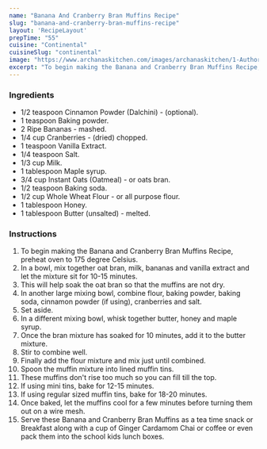 ---
name: "Banana And Cranberry Bran Muffins Recipe"
slug: "banana-and-cranberry-bran-muffins-recipe"
layout: 'RecipeLayout'
prepTime: "55"
cuisine: "Continental"
cuisineSlug: "continental"
image: "https://www.archanaskitchen.com/images/archanaskitchen/1-Author/Richa_Gupta/Banana_and_Cranberry_Bran_Muffins_Recipe.jpg"
excerpt: "To begin making the Banana and Cranberry Bran Muffins Recipe, preheat oven to 175 degree Celsius"
---

### Ingredients

- 1/2 teaspoon Cinnamon Powder (Dalchini) - (optional).
- 1 teaspoon Baking powder.
- 2 Ripe Bananas - mashed.
- 1/4 cup Cranberries - (dried) chopped.
- 1 teaspoon Vanilla Extract.
- 1/4 teaspoon Salt.
- 1/3 cup Milk.
- 1 tablespoon Maple syrup.
- 3/4 cup Instant Oats (Oatmeal) - or oats bran.
- 1/2 teaspoon Baking soda.
- 1/2 cup Whole Wheat Flour - or all purpose flour.
- 1 tablespoon Honey.
- 1 tablespoon Butter (unsalted) - melted.

### Instructions

1. To begin making the Banana and Cranberry Bran Muffins Recipe, preheat oven to 175 degree Celsius.
1. In a bowl, mix together oat bran, milk, bananas and vanilla extract and let the mixture sit for 10-15 minutes.
1. This will help soak the oat bran so that the muffins are not dry.
1. In another large mixing bowl, combine flour, baking powder, baking soda, cinnamon powder (if using), cranberries and salt.
1. Set aside.
1. In a different mixing bowl, whisk together butter, honey and maple syrup.
1. Once the bran mixture has soaked for 10 minutes, add it to the butter mixture.
1. Stir to combine well.
1. Finally add the flour mixture and mix just until combined.
1. Spoon the muffin mixture into lined muffin tins.
1. These muffins don't rise too much so you can fill till the top.
1. If using mini tins, bake for 12-15 minutes.
1. If using regular sized muffin tins, bake for 18-20 minutes.
1. Once baked, let the muffins cool for a few minutes before turning them out on a wire mesh.
1. Serve these Banana and Cranberry Bran Muffins as a tea time snack or Breakfast along with a cup of Ginger Cardamom Chai  or coffee or even pack them into the school kids lunch boxes.
